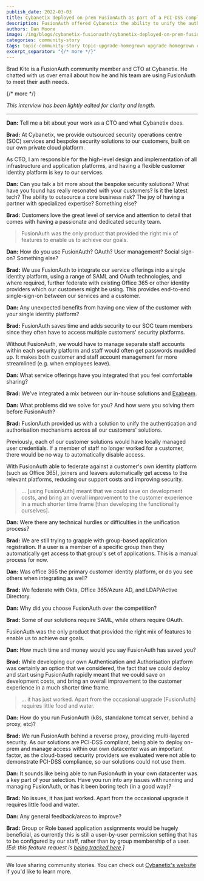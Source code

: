 ```yaml
---
publish_date: 2022-03-03 
title: Cybanetix deployed on-prem FusionAuth as part of a PCI-DSS compliant solution
description: FusionAuth offered Cybanetix the ability to unify the authentication and authorisation mechanisms across all customers' solutions and avoid locally managed credentials.
authors: Dan Moore
image: /img/blogs/cybanetix-fusionauth/cybanetix-deployed-on-prem-fusionauth-for-a-pci-dss-compliant-solution.png
categories: community-story
tags: topic-community-story topic-upgrade-homegrown upgrade homegrown community-story
excerpt_separator: "{/* more */}"
---
```


Brad Kite is a FusionAuth community member and CTO at Cybanetix. He chatted with us over email about how he and his team are using FusionAuth to meet their auth needs. 

{/* more */}

*This interview has been lightly edited for clarity and length.*

-------

**Dan:** Tell me a bit about your work as a CTO and what Cybanetix does.

**Brad:** At Cybanetix, we provide outsourced security operations centre (SOC) services and bespoke security solutions to our customers, built on our own private cloud platform.

As CTO, I am responsible for the high-level design and implementation of all infrastructure and application platforms, and having a flexible customer identity platform is key to our services.

**Dan:** Can you talk a bit more about the bespoke security solutions? What have you found has really resonated with your customers? Is it the latest tech? The ability to outsource a core business risk? The joy of having a partner with specialized expertise? Something else?

**Brad:** Customers love the great level of service and attention to detail that comes with having a passionate and dedicated security team.

> FusionAuth was the only product that provided the right mix of features to enable us to achieve our goals.

**Dan:** How do you use FusionAuth? OAuth? User management? Social sign-on? Something else?

**Brad:** We use FusionAuth to integrate our service offerings into a single identity platform, using a range of SAML and OAuth technologies, and where required, further federate with existing Office 365 or other identity providers which our customers might be using. This provides end-to-end single-sign-on between our services and a customer.

**Dan:** Any unexpected benefits from having one view of the customer with your single identity platform?

**Brad:** FusionAuth saves time and adds security to our SOC team members since they often have to access multiple customers' security platforms.

Without FusionAuth, we would have to manage separate staff accounts within each security platform and staff would often get passwords muddled up. It makes both customer and staff account management far more streamlined (e.g. when employees leave).

**Dan:** What service offerings have you integrated that you feel comfortable sharing?

**Brad:** We've integrated a mix between our in-house solutions and [Exabeam](https://www.exabeam.com/).

**Dan:** What problems did we solve for you? And how were you solving them before FusionAuth?

**Brad:** FusionAuth provided us with a solution to unify the authentication and authorisation mechanisms across all our customers' solutions.

Previously, each of our customer solutions would have locally managed user credentials. If a member of staff no longer worked for a customer, there would be no way to automatically disable access.

With FusionAuth able to federate against a customer's own identity platform (such as Office 365), joiners and leavers automatically get access to the relevant platforms, reducing our support costs and improving security.

> ... [using FusionAuth] meant that we could save on development costs, and bring an overall improvement to the customer experience in a much shorter time frame [than developing the functionality ourselves].

**Dan:** Were there any technical hurdles or difficulties in the unification process?

**Brad:** We are still trying to grapple with group-based application registration. If a user is a member of a specific group then they automatically get access to that group's set of applications. This is a manual process for now.

**Dan:** Was office 365 the primary customer identity platform, or do you see others when integrating as well?

**Brad:** We federate with Okta, Office 365/Azure AD, and LDAP/Active Directory.

**Dan:** Why did you choose FusionAuth over the competition?

**Brad:** Some of our solutions require SAML, while others require OAuth.

FusionAuth was the only product that provided the right mix of features to enable us to achieve our goals.

**Dan:** How much time and money would you say FusionAuth has saved you?

**Brad:** While developing our own Authentication and Authorisation platform was certainly an option that we considered, the fact that we could deploy and start using FusionAuth rapidly meant that we could save on development costs, and bring an overall improvement to the customer experience in a much shorter time frame.

> ... it has just worked. Apart from the occasional upgrade [FusionAuth] requires little food and water.

**Dan:** How do you run FusionAuth (k8s, standalone tomcat server, behind a proxy, etc)?
 
**Brad:** We run FusionAuth behind a reverse proxy, providing multi-layered security. As our solutions are PCI-DSS compliant, being able to deploy on-prem and manage access within our own datacenter was an important factor, as the cloud-based security providers we evaluated were not able to demonstrate PCI-DSS compliance, so our solutions could not use them.

**Dan:** It sounds like being able to run FusionAuth in your own datacenter was a key part of your selection. Have you run into any issues with running and managing FusionAuth, or has it been boring tech (in a good way)?

**Brad:** No issues, it has just worked. Apart from the occasional upgrade it requires little food and water.

**Dan:** Any general feedback/areas to improve?

**Brad:** Group or Role based application assignments would be hugely beneficial, as currently this is still a user-by-user permission setting that has to be configured by our staff, rather than by group membership of a user. _[Ed: this feature request is [being tracked here](https://github.com/FusionAuth/fusionauth-issues/issues/1533).]_

-------

We love sharing community stories. You can check out [Cybanetix's website](https://cybanetix.com/) if you'd like to learn more. 
